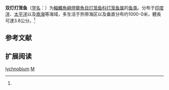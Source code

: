 {{Speciesbox
| name = 双灯灯笼鱼
| status = LC
| status_system = IUCN3.1
| image = 
| genus = Myctophum
| species = lychnobium
| authority = Bolin, 1946<ref name='id5590'>{{cite web| url =http://www.bioinfo.cn/db05/BjdwSpecies.php?action=view&id=5590| title =双灯灯笼鱼| work =中国动物物种编目数据库| publisher =中国科学院微生物研究所| author =中国科学院动物研究所| accessdate =2009-04-11| deadurl =yes| archiveurl =https://web.archive.org/web/20160305004819/http://www.bioinfo.cn/db05/BjdwSpecies.php?action=view&id=5590| archivedate =2016-03-05}}</ref>
| synonyms = 
}}

'''双灯灯笼鱼'''（[[学名|学名]]：{{lang|la|''Myctophum lychnobium''}}）为[[輻鰭魚綱|輻鰭魚綱]][[燈籠魚目|燈籠魚目]][[灯笼鱼科|灯笼鱼科]][[灯笼鱼属|灯笼鱼属]]的[[鱼类|鱼类]]。分布于[[印度洋|印度洋]]、[[太平洋|太平洋]]以及[[南海|南海]]等海域，多生活于热带海区以及垂直分布约1000-0米，體長可達3.8公分。<ref name='id5590'/>

== 参考文献 ==
{{reflist}}

== 扩展阅读 ==
{{refbegin}}
{{wikispecies-inline|Myctophum lychnobium|双灯灯笼鱼}}
{{refend}}
{{Taxonbar|from=Q2117941}}

[[Category:灯笼鱼属|lychnobium]]
[[Category:1946年描述的鱼类|M]]


{{灯笼鱼目小作品}}